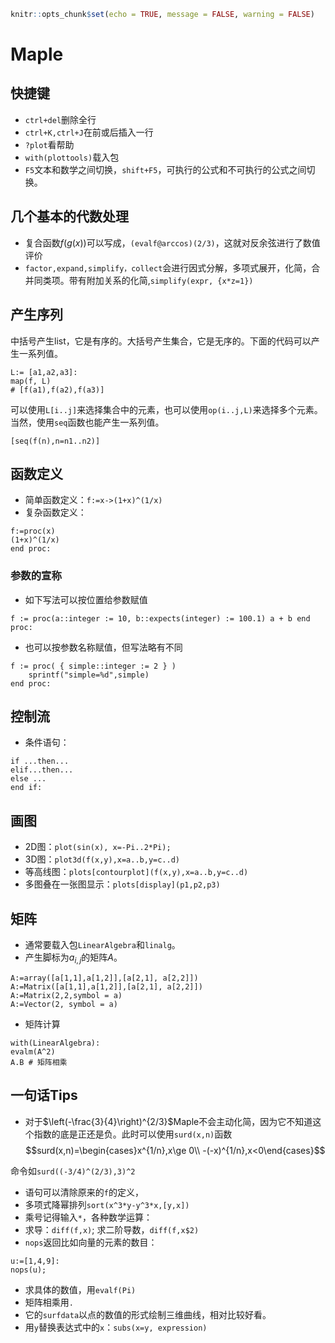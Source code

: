 
```r
knitr::opts_chunk$set(echo = TRUE, message = FALSE, warning = FALSE)
```

# Maple {#Maple}

## 快捷键

- `ctrl+del`删除全行
- `ctrl+K,ctrl+J`在前或后插入一行
- `?plot`看帮助
- `with(plottools)`载入包
- `F5`文本和数学之间切换，`shift+F5`，可执行的公式和不可执行的公式之间切换。

## 几个基本的代数处理

<!-- 通常`simplify,combine,expand,convert`进行化简 -->
- 复合函数$f(g(x))$可以写成，`(evalf@arccos)(2/3)`，这就对反余弦进行了数值评价
- `factor,expand,simplify，collect`会进行因式分解，多项式展开，化简，合并同类项。带有附加关系的化简,`simplify(expr, {x*z=1})`

## 产生序列

中括号产生list，它是有序的。大括号产生集合，它是无序的。下面的代码可以产生一系列值。
```
L:= [a1,a2,a3]:
map(f, L)
# [f(a1),f(a2),f(a3)]
```
可以使用`L[i..j]`来选择集合中的元素，也可以使用`op(i..j,L)`来选择多个元素。当然，使用`seq`函数也能产生一系列值。
```
[seq(f(n),n=n1..n2)]
```
## 函数定义

- 简单函数定义：`f:=x->(1+x)^(1/x)`
- 复杂函数定义：
```
f:=proc(x)
(1+x)^(1/x)
end proc:
```

### 参数的宣称

- 如下写法可以按位置给参数赋值
```
f := proc(a::integer := 10, b::expects(integer) := 100.1) a + b end proc:
```

- 也可以按参数名称赋值，但写法略有不同
```
f := proc( { simple::integer := 2 } )
    sprintf("simple=%d",simple)
end proc:
```

## 控制流

- 条件语句：
```
if ...then...
elif...then...
else ... 
end if:
```

## 画图

- 2D图：`plot(sin(x), x=-Pi..2*Pi);`
- 3D图：`plot3d(f(x,y),x=a..b,y=c..d)`
- 等高线图：`plots[contourplot](f(x,y),x=a..b,y=c..d)`
- 多图叠在一张图显示：`plots[display](p1,p2,p3)`

## 矩阵

- 通常要载入包`LinearAlgebra`和`linalg`。
- 产生脚标为$a_{i,j}$的矩阵$A$。
```
A:=array([a[1,1],a[1,2]],[a[2,1], a[2,2]])
A:=Matrix([a[1,1],a[1,2]],[a[2,1], a[2,2]])
A:=Matrix(2,2,symbol = a)
A:=Vector(2, symbol = a)
```

- 矩阵计算
```
with(LinearAlgebra):
evalm(A^2)
A.B # 矩阵相乘
```


## 一句话Tips

- 对于$\left(-\frac{3}{4}\right)^{2/3}$Maple不会主动化简，因为它不知道这个指数的底是正还是负。此时可以使用`surd(x,n)`函数
$$surd(x,n)=\begin{cases}x^{1/n},x\ge 0\\ -(-x)^{1/n},x<0\end{cases}$$

命令如`surd((-3/4)^(2/3),3)^2`

- 语句可以清除原来的`f`的定义，
- 多项式降幂排列`sort(x^3*y-y^3*x,[y,x])`
- 乘号记得输入`*`，各种数学运算：
- 求导：`diff(f,x)`; 求二阶导数，`diff(f,x$2)`
- `nops`返回比如向量的元素的数目：
```
u:=[1,4,9]:
nops(u);
```
- 求具体的数值，用`evalf(Pi)`
- 矩阵相乘用`.`
- 它的`surfdata`以点的数值的形式绘制三维曲线，相对比较好看。
- 用`y`替换表达式中的`x`：`subs(x=y, expression)`
